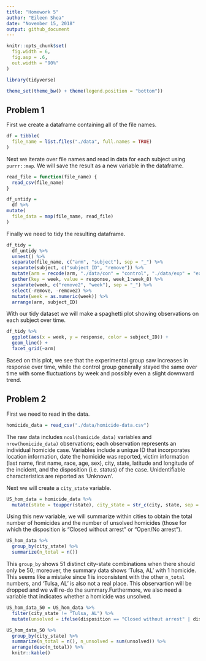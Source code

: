 ```yaml
---
title: "Homework 5"
author: "Eileen Shea"
date: "November 15, 2018"
output: github_document
---
```


```r
knitr::opts_chunk$set(
  fig.width = 6,
  fig.asp = .6,
  out.width = "90%"
)

library(tidyverse)

theme_set(theme_bw() + theme(legend.position = "bottom"))
```

## Problem 1

First we create a dataframe containing all of the file names.

```r
df = tibble(
  file_name = list.files("./data", full.names = TRUE)
)
```

Next we iterate over file names and read in data for each subject using `purrr::map`. We will save the result as a new variable in the dataframe. 

```r
read_file = function(file_name) {
  read_csv(file_name)
}
```

```r
df_untidy =  
  df %>% 
mutate(
  file_data = map(file_name, read_file)
) 
```

Finally we need to tidy the resulting dataframe.

```r
df_tidy =
  df_untidy %>% 
  unnest() %>% 
  separate(file_name, c("arm", "subject"), sep = "_") %>% 
  separate(subject, c("subject_ID", "remove")) %>% 
  mutate(arm = recode(arm, "./data/con" = "control", "./data/exp" = "experimental")) %>% 
  gather(key = week, value = response, week_1:week_8) %>% 
  separate(week, c("remove2", "week"), sep = "_") %>% 
  select(-remove, -remove2) %>% 
  mutate(week = as.numeric(week)) %>% 
  arrange(arm, subject_ID)
```

With our tidy dataset we will make a spaghetti plot showing observations on each subject over time.

```r
df_tidy %>% 
  ggplot(aes(x = week, y = response, color = subject_ID)) +
  geom_line() +
  facet_grid(~arm)
```

Based on this plot, we see that the experimental group saw increases in response over time, while the control group generally stayed the same over time with some fluctuations by week and possibly even a slight downward trend. 

## Problem 2

First we need to read in the data.

```r
homicide_data = read_csv("./data/homicide-data.csv")
```

The raw data includes `ncol(homicide_data)` variables and `nrow(homicide_data)` observations; each observation represents an individual homicide case. Variables include a unique ID that incorporates location information, date the homicide was reported, victim information (last name, first name, race, age, sex), city, state, latitude and longitude of the incident, and the disposition (i.e. status) of the case. Unidentifiable characteristics are reported as 'Unknown'. 

Next we will create a `city_state` variable.

```r
US_hom_data = homicide_data %>% 
  mutate(state = toupper(state), city_state = str_c(city, state, sep = ", "))
```

Using this new variable, we will summarize within cities to obtain the total number of homicides and the number of unsolved homicides (those for which the disposition is “Closed without arrest” or “Open/No arrest”).

```r
US_hom_data %>% 
  group_by(city_state) %>% 
  summarize(n_total = n())
```

This `group_by` shows 51 distinct city-state combinations when there should only be 50; moreover, the summary data shows 'Tulsa, AL' with 1 homicide. This seems like a mistake since 1 is inconsistent with the other `n_total` numbers, and 'Tulsa, AL' is also not a real place. This observartion will be dropped and we will re-do the summary.Furthermore, we also need a variable that indicates whether a homicide was unsolved.

```r
US_hom_data_50 = US_hom_data %>% 
  filter(city_state != "Tulsa, AL") %>% 
  mutate(unsolved = ifelse(disposition == "Closed without arrest" | disposition == "Open/No arrest", TRUE, FALSE))

US_hom_data_50 %>% 
  group_by(city_state) %>% 
  summarize(n_total = n(), n_unsolved = sum(unsolved)) %>% 
  arrange(desc(n_total)) %>% 
  knitr::kable()
```






  

